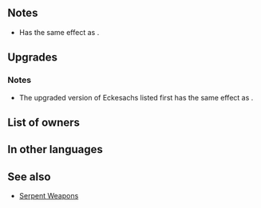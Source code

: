 {{Weapon Infobox
|tagid=SID_エッケザックス
|weaponType=Sword
|weaponName={{PAGENAME}}
|might=16
|range=1
|effect=At start of turn, inflicts Def-4 on foes within 2 spaces through their next actions.
|cost=400
|exclusive=1
|userVersion1=Weapon|userVersion2=Upgrade Gleam|statModifiers=0,16,0,0,0
|required=Silver Sword
|refinePaths=default
|refineSP=400
|refineMedals=500
|refineDews=200
|upgradedEffect=At start of turn, inflicts Def-6 on foes (excluding dragons) within 2 spaces through their next actions.
|effectSkill1=If foe initiates combat and uses bow, dagger, magic, or staff, grants Def/Res+6 during combat.
|iconSkill1=Distant Def W.png
|tagidExtraSkill1=防
|properties=random_owner
}}
==Notes==
* Has the same effect as {{Pt|Threaten Def 2}}.
{{Penalties}}
==Upgrades==
{{Weapon Upgrade List}}
===Notes===
* The upgraded version of Eckesachs listed first has the same effect as {{Pt|Distant Def 3}}.
{{TermRefersTo|Dragon|dragonstone}}
{{IfFoeInitiates}}
{{Combat boosts}}
==List of owners==
{{Skill Hero List}}
==In other languages==
{{OtherLanguages
|japanese=エッケザックス
|german=Eckesachs
|spanishEU=Eckesachs
|spanishLA=Eckesachs
|french=Eckesachs
|italian=Eckesachs
|chineseTW=艾坎札克斯
|portuguese=Eckesachs
}}
==See also==
{{See also skills|cond=Description LIKE '%if foe initiates combat% Def/Res+%during combat%' AND WikiName NOT LIKE '%serpent%' AND WikiName NOT LIKE '%guard bow%' AND Exclusive='1'|columns=3}}
* [[Serpent Weapons]]
{{Weapons Navbox}}
